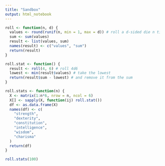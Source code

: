 ```yaml
---
title: "Sandbox"
output: html_notebook
---
```


```r
roll <- function(n, d) {
  values <- round(runif(n, min = 1, max = d)) # roll a d-sided die n times
  sum <- sum(values)
  result <- list(values, sum)
  names(result) <- c("values", "sum")
  return(result)
}

roll.stat <- function() {
  result <- roll(4, 6) # roll 4d6
  lowest <- min(result$values) # take the lowest 
  return(result$sum - lowest) # and remove it from the sum 
}

roll.stats <- function(n) {
  X <- matrix(1:n*6, nrow = n, ncol = 6)
  X[] <- sapply(X, function(ij) roll.stat())
  df <- as.data.frame(X)
  names(df) <- c(
    "strength",
    "dexterity",
    "constitution",
    "intelligence",
    "wisdom",
    "charisma"
  )
  return(df)
}
```

```r
roll.stats(100)
```























